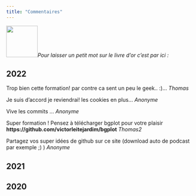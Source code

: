 ```yaml
---
title: "Commentaires"
---
```


![](data/livre.png){width="84"}*Pour laisser un petit mot sur le livre d'or c'est par ici :*

::: {.callout-note icon="false"}
## 2022

Trop bien cette formation! par contre ca sent un peu le geek.. :)... *Thomas*

Je suis d'accord je reviendrai! les cookies en plus... *Anonyme*

Vive les commits ... *Anonyme*

Super formation ! Pensez à télécharger bgplot pour votre plaisir **https://github.com/victorleitejardim/bgplot** *Thomas2*

Partagez vos super idées de github sur ce site (download auto de podcast par exemple ;) ) *Anonyme*
:::

::: {.callout-note icon="false"}
## 2021
:::

::: {.callout-note icon="false"}
## 2020
:::
